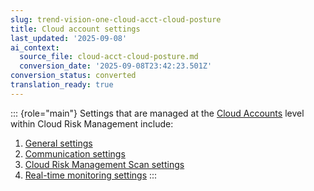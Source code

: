 ```yaml
---
slug: trend-vision-one-cloud-acct-cloud-posture
title: Cloud account settings
last_updated: '2025-09-08'
ai_context:
  source_file: cloud-acct-cloud-posture.md
  conversion_date: '2025-09-08T23:42:23.501Z'
conversion_status: converted
translation_ready: true
---
```


::: {role="main"}
Settings that are managed at the [Cloud Accounts](cloud-accounts-cloud-posture-setup.mdx) level within Cloud Risk Management include:

1.  [General settings](cloud-account-general-settings.mdx)
2.  [Communication settings](communication-integrations.mdx)
3.  [Cloud Risk Management Scan settings](settings-cloud-posture.mdx)
4.  [Real-time monitoring settings](real-time-threat-monitoring.mdx)
:::
